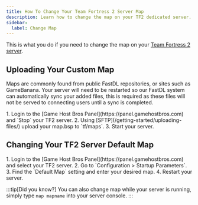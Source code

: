 ```yaml
---
title: How To Change Your Team Fortress 2 Server Map
description: Learn how to change the map on your TF2 dedicated server.
sidebar:
  label: Change Map
---
```


This is what you do if you need to change the map on your [Team Fortress 2 server](https://www.gamehostbros.com/team-fortress-2-server-hosting/).

## Uploading Your Custom Map

Maps are commonly found from public FastDL repositories, or sites such as GameBanana. Your server will need to be restarted so our FastDL system can automatically sync your added files, this is required as these files will not be served to connecting users until a sync is completed.

<Steps>
1. Login to the [Game Host Bros Panel](https://panel.gamehostbros.com) and `Stop` your TF2 server.
2. Using [SFTP](/getting-started/uploading-files/) upload your map.bsp to `tf/maps`.
3. Start your server.
</Steps>

## Changing Your TF2 Server Default Map

<Steps>
1. Login to the [Game Host Bros Panel](https://panel.gamehostbros.com) and select your TF2 server.
2. Go to `Configuration > Startup Parameters`.
3. Find the `Default Map` setting and enter your desired map.
4. Restart your server.
</Steps>

:::tip[Did you know?]
You can also change map while your server is running, simply type `map mapname` into your server console.
:::
